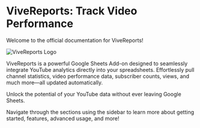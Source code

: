# ViveReports: Track Video Performance

Welcome to the official documentation for ViveReports!

![ViveReports Logo](/vive-reports-youtube-insights.png)

ViveReports is a powerful Google Sheets Add-on designed to seamlessly integrate YouTube analytics directly into your spreadsheets.
Effortlessly pull channel statistics, video performance data, subscriber counts, views, and much more—all updated automatically.

Unlock the potential of your YouTube data without ever leaving Google Sheets.

Navigate through the sections using the sidebar to learn more about getting started, features, advanced usage, and more!
